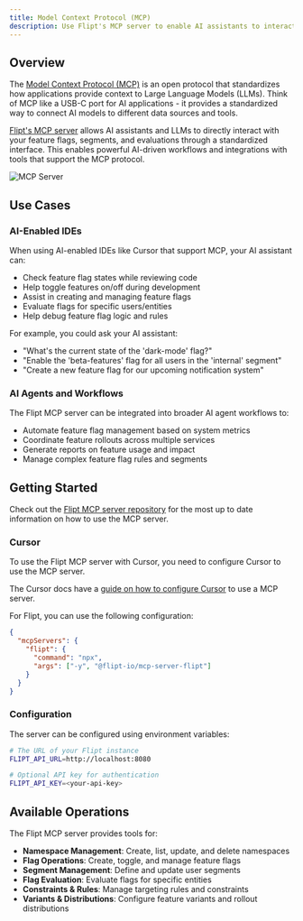 ```yaml
---
title: Model Context Protocol (MCP)
description: Use Flipt's MCP server to enable AI assistants to interact with your feature flags
---
```


## Overview

The [Model Context Protocol (MCP)](https://modelcontextprotocol.io/) is an open protocol that standardizes how applications provide context to Large Language Models (LLMs). Think of MCP like a USB-C port for AI applications - it provides a standardized way to connect AI models to different data sources and tools.

[Flipt's MCP server](https://github.com/flipt-io/mcp-server-flipt) allows AI assistants and LLMs to directly interact with your feature flags, segments, and evaluations through a standardized interface. This enables powerful AI-driven workflows and integrations with tools that support the MCP protocol.

![MCP Server](/v1/images/tooling/mcp.png)

## Use Cases

### AI-Enabled IDEs

When using AI-enabled IDEs like Cursor that support MCP, your AI assistant can:

- Check feature flag states while reviewing code
- Help toggle features on/off during development
- Assist in creating and managing feature flags
- Evaluate flags for specific users/entities
- Help debug feature flag logic and rules

For example, you could ask your AI assistant:

- "What's the current state of the 'dark-mode' flag?"
- "Enable the 'beta-features' flag for all users in the 'internal' segment"
- "Create a new feature flag for our upcoming notification system"

### AI Agents and Workflows

The Flipt MCP server can be integrated into broader AI agent workflows to:

- Automate feature flag management based on system metrics
- Coordinate feature rollouts across multiple services
- Generate reports on feature usage and impact
- Manage complex feature flag rules and segments

## Getting Started

Check out the [Flipt MCP server repository](https://github.com/flipt-io/mcp-server-flipt) for the most up to date information on how to use the MCP server.

### Cursor

To use the Flipt MCP server with Cursor, you need to configure Cursor to use the MCP server.

The Cursor docs have a [guide on how to configure Cursor](https://docs.cursor.com/context/model-context-protocol#configuring-mcp-servers) to use a MCP server.

For Flipt, you can use the following configuration:

```json
{
  "mcpServers": {
    "flipt": {
      "command": "npx",
      "args": ["-y", "@flipt-io/mcp-server-flipt"]
    }
  }
}
```

### Configuration

The server can be configured using environment variables:

```bash
# The URL of your Flipt instance
FLIPT_API_URL=http://localhost:8080

# Optional API key for authentication
FLIPT_API_KEY=<your-api-key>
```

## Available Operations

The Flipt MCP server provides tools for:

- **Namespace Management**: Create, list, update, and delete namespaces
- **Flag Operations**: Create, toggle, and manage feature flags
- **Segment Management**: Define and update user segments
- **Flag Evaluation**: Evaluate flags for specific entities
- **Constraints & Rules**: Manage targeting rules and constraints
- **Variants & Distributions**: Configure feature variants and rollout distributions
